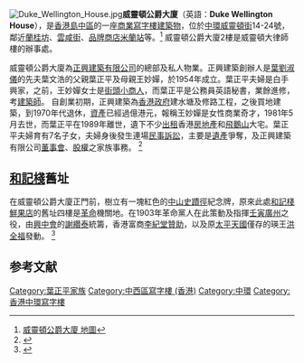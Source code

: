 [[File:Duke_Wellington_House.jpg|thumb]]'''威靈頓公爵大廈'''（英語：'''Duke Wellington House'''），是[[香港島|香港島]][[中區_(香港)|中區]]的一座[[商業|商業]][[寫字樓|寫字樓]][[建築物|建築物]]，位於[[中環|中環]][[威靈頓街|威靈頓街]]14-24號，鄰近[[蘭桂坊|蘭桂坊]]、[[雲咸街|雲咸街]]、[[品牌|品牌]][[商店|商店]][[米蘭站|米蘭站]]等。<ref>[http://www.centamap.com/gc/centamaplocation.aspx?x=834115&y=815792&sx=834115.04123&sy=815792.19543&z=1&lg=b5 威靈頓公爵大廈 地圖]</ref> 威靈頓公爵大廈2樓是威靈頓大律師樓的辦事處。

威靈頓公爵大廈為[[正興建築有限公司|正興建築有限公司]]的總部及私人物業。正興建築創辦人是[[葉劉淑儀|葉劉淑儀]]的先夫葉文浩的父親葉正平及母親王妙嬋，於1954年成立。葉正平夫婦是白手興家，之前，王妙嬋女士是[[小販|街頭小商人]]，而葉正平是公務員英語秘書，業餘進修，考[[建築師|建築師]]。 自創業初期，正興建築為[[香港政府|香港政府]]建水塘及修路工程，之後買地建築，到1970年代退休，[[資產|資產]]已經過億港元，報稱王妙嬋是女性商業奇才，1981年5月去世，而葉正平在1989年離世，遺下不少[[出租|出租]]香港[[房地產|房地產]]和[[飛鵝山|飛鵝山]]大宅。葉正平夫婦育有7名子女，夫婦身後發生連場[[民事訴訟|民事訴訟]]，主要是[[遺產|遺產]]爭奪，及正興建築有限公司[[董事會|董事會]]、[[股權|股權]]之家族事務。 <ref>{{Cite web |url=http://news.southcn.com/hktwma/focus/200111240111.htm |title=香港豪門爭產：五小姑大戰嫂侄，為保傳奇家族正興建築 |access-date=2008-01-16 |archive-date=2019-09-17 |archive-url=https://web.archive.org/web/20190917121418/http://news.southcn.com/hktwma/focus/200111240111.htm |dead-url=no }}</ref>

==[[和記棧|和記棧]]舊址==
在威靈頓公爵大廈正門前，樹立有一塊紅色的[[中山史蹟徑|中山史蹟徑]]紀念牌，原來此處[[和記棧鮮果店|和記棧鮮果店]]的舊址四樓是[[革命|革命]]機關地。在1903年革命黨人在此策動及指揮[[壬寅|壬寅]][[廣州|廣州]]之役，由[[興中會|興中會]]的[[謝纘泰|謝纘泰]]統籌，香港富商[[李紀堂|李紀堂]][[贊助|贊助]]，以及原[[太平天國|太平天國]]僅存的瑛王[[洪全福|洪全福]]發動。 <ref>{{Cite web |url=http://www.lcsd.gov.hk/ce/Museum/Monument/b5/trails_central3.php?tid=c26 |title=和記棧舊址 |access-date=2008-02-19 |archive-url=https://web.archive.org/web/20110817155035/http://www.lcsd.gov.hk/ce/Museum/Monument/b5/trails_central3.php?tid=c26 |archive-date=2011-08-17 |dead-url=yes }}</ref>

==参考文献==
{{Reflist}}
[[Category:葉正平家族|Category:葉正平家族]]
[[Category:中西區寫字樓_(香港)|Category:中西區寫字樓 (香港)]]
[[Category:中環|Category:中環]]
[[Category:香港中環寫字樓|Category:香港中環寫字樓]]